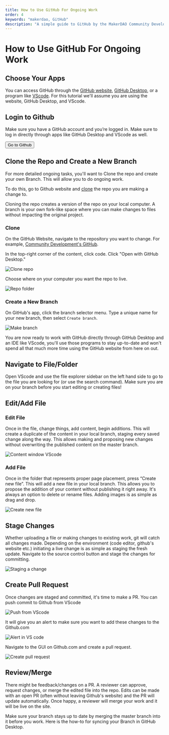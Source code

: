 ```yaml
---
title: How to Use GitHub For Ongoing Work
order: 4
keywords: "makerdao, GitHub"
description: "A simple guide to GitHub by the MakerDAO Community Development team."
---
```


# How to Use GitHub For Ongoing Work

<Process>

<Box>

## Choose Your Apps

You can access GitHub through the [GitHub website](https://github.com/), [GitHub Desktop](https://desktop.github.com/), or a program like [VScode](https://code.visualstudio.com/). For this tutorial we'll assume you are using the website, GitHub Desktop, and VScode.

</Box>

<Box>

## Login to Github

Make sure you have a GitHub account and you’re logged in. Make sure to log in directly through apps like GitHub Desktop and VScode as well.

<Button to="https://github.com/login">Go to Github</Button>

</Box>

<Box>

## Clone the Repo and Create a New Branch

For more detailed ongoing tasks, you'll want to Clone the repo and create your own Branch. This will allow you to do ongoing work.

To do this, go to Github website and [clone](https://docs.github.com/en/github/creating-cloning-and-archiving-repositories/cloning-a-repository) the repo you are making a change to.

Cloning the repo creates a version of the repo on your local computer. A branch is your own fork-like space where you can make changes to files without impacting the original project.

### Clone

On the GitHub Website, navigate to the repository you want to change. For example, [Community Development's GitHub](https://github.com/makerdao/community).

In the top-right corner of the content, click code. Click "Open with GitHub Desktop."

![Clone repo](/images/github-clone-desktop.png)

 Choose where on your computer you want the repo to live.

 ![Repo folder](/images/github-choose-repo-folder.png)

### Create a New Branch

On GitHub's app, click the branch selector menu. Type a unique name for your new branch, then select `Create branch`.

![Make branch](/images/github-make-branch.png)

You are now ready to work with GitHub directly through GitHub Desktop and an IDE like VScode, you'll use those programs to stay up-to-date and won't spend all that much more time using the GitHub website from here on out.

</Box>

<Box>

## Navigate to File/Folder

Open VScode and use the file explorer sidebar on the left hand side to go to the file you are looking for (or use the search command). Make sure you are on your branch before you start editing or creating files!

</Box>

<Box>

## Edit/Add File

### Edit File

Once in the file, change things, add content, begin additions. This will create a duplicate of the content in your local branch, staging every saved change along the way. This allows making and proposing new changes without overwriting the published content on the master branch.

![Content window VScode](/images/github-content-window-making-changes.png)

### Add File

Once in the folder that represents proper page placement, press “Create new file”. This will add a new file in your local branch. This allows you to propose the addition of your content without publishing it right away. It's always an option to delete or rename files. Adding images is as simple as drag and drop.

![Create new file](/images/github-content-add-file.png)

</Box>

<Box>

## Stage Changes

Whether uploading a file or making changes to existing work, git will catch all changes made. Depending on the environment (code editor, github's website etc.) initiating a live change is as simple as staging the fresh update. Navigate to the source control button and stage the changes for committing.

![Staging a change](/images/github-simple-commit-vscode.png)

</Box>

<Box>

## Create Pull Request

Once changes are staged and committed, it's time to make a PR. You can push commit to Github from VScode

![Push from VScode](/images/github-push-pull.png)

It will give you an alert to make sure you want to add these changes to the Github.com

![Alert in VS code](/images/github-alert-push-pull.png)

Navigate to the GUI on Github.com and create a pull request.

![Create pull request](/images/github-create-pull-request.png)

</Box>

<Box>

## Review/Merge

There might be feedback/changes on a PR. A reviewer can approve, request changes, or merge the edited file into the repo. Edits can be made with an open PR (often without leaving Github's website) and the PR will update automatically. Once happy, a reviewer will merge your work and it will be live on the site.

</Box>

</Process>

<Callout variant='warning' icon='laptop'>

  <Box>
  
  Make sure your branch stays up to date by merging the master branch into it before you work. Here is the <Link to="https://docs.github.com/en/desktop/contributing-and-collaborating-using-github-desktop/syncing-your-branch"> how-to for syncing your Branch in GitHub Desktop</Link>.
 
  </Box>

</Callout>
